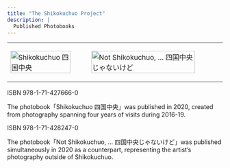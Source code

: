 ```yaml
---
title: "The Shikokuchuo Project"
description: |
  Published Photobooks
---
```


<table><tr>
<td>
[![Shikokuchuo 四国中央](img/shikokuchuo.jpg "Click to view online"){width=90%}](http://www.blurb.co.uk/bookshare/app/index.html?bookId=9902976)

</td>

<td>
[![Not Shikokuchuo, ... 四国中央じゃないけど](img/notshikokuchuo.jpg "Click to view online"){width=90%}](http://www.blurb.co.uk/bookshare/app/index.html?bookId=9905013)

</td>
</tr></table>

ISBN 978-1-71-427666-0

The photobook「Shikokuchuo 四国中央」was published in 2020, created from photography spanning four years of visits during 2016-19.

ISBN 978-1-71-428247-0

The photobook「Not Shikokuchuo, … 四国中央じゃないけど」was published simultaneously in 2020 as a counterpart, representing the artist’s photography outside of Shikokuchuo.
